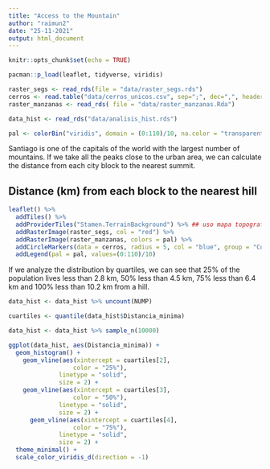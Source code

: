 ```yaml
---
title: "Access to the Mountain"
author: "raimun2"
date: "25-11-2021"
output: html_document
---
```


```r
knitr::opts_chunk$set(echo = TRUE)
```

```r
pacman::p_load(leaflet, tidyverse, viridis)

raster_segs <- read_rds(file = "data/raster_segs.rds")
cerros <- read.table("data/cerros_unicos.csv", sep=";", dec=",", header = T)
raster_manzanas <- read_rds( file = "data/raster_manzanas.Rda")

data_hist <- read_rds("data/analisis_hist.rds")

pal <- colorBin("viridis", domain = (0:110)/10, na.color = "transparent", reverse = TRUE)

```

Santiago is one of the capitals of the world with the largest number of mountains. If we take all the peaks close to the urban area, we can calculate the distance from each city block to the nearest summit.

## Distance (km) from each block to the nearest hill

```r
leaflet() %>%
  addTiles() %>%  
  addProviderTiles("Stamen.TerrainBackground") %>% ## uso mapa topografico providers$OpenTopoMap
  addRasterImage(raster_segs, col = "red") %>% 
  addRasterImage(raster_manzanas, colors = pal) %>% 
  addCircleMarkers(data = cerros, radius = 5, col = "blue", group = "Cumbres", popup = ~nombre) %>% 
  addLegend(pal = pal, values=(0:110)/10)

```

If we analyze the distribution by quartiles, we can see that 25% of the population lives less than 2.8 km, 50% less than 4.5 km, 75% less than 6.4 km and 100% less than 10.2 km from a hill.

```r

data_hist <- data_hist %>% uncount(NUMP)

cuartiles <- quantile(data_hist$Distancia_minima)

data_hist <- data_hist %>% sample_n(10000)

ggplot(data_hist, aes(Distancia_minima)) +
  geom_histogram() +
    geom_vline(aes(xintercept = cuartiles[2],
                  color = "25%"),
              linetype = "solid",
              size = 2) +
    geom_vline(aes(xintercept = cuartiles[3],
                  color = "50%"),
              linetype = "solid",
              size = 2) +  
      geom_vline(aes(xintercept = cuartiles[4],
                  color = "75%"),
              linetype = "solid",
              size = 2) +
  theme_minimal() + 
  scale_color_viridis_d(direction = -1)

```
